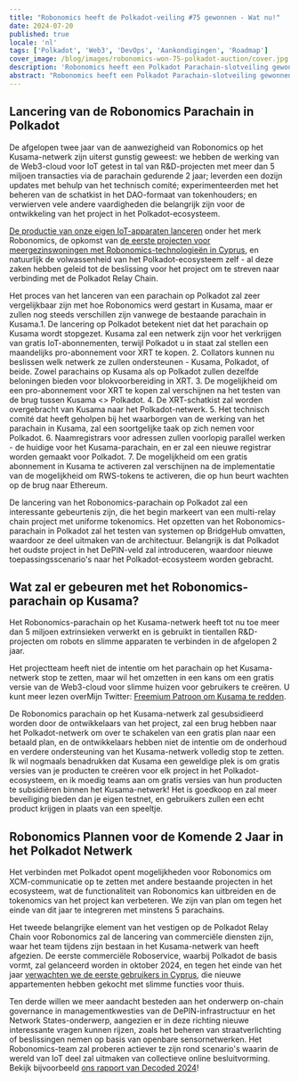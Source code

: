 ```yaml
---
title: "Robonomics heeft de Polkadot-veiling #75 gewonnen - Wat nu!"
date: 2024-07-20
published: true
locale: 'nl'
tags: ['Polkadot', 'Web3', 'DevOps', 'Aankondigingen', 'Roadmap']
cover_image: /blog/images/robonomics-won-75-polkadot-auction/cover.jpg
description: 'Robonomics heeft een Polkadot Parachain-slotveiling gewonnen en zal vanaf 25 september 2024 verbonden zijn met de Polkadot Relay-keten. Hieronder staan de lanceerplannen, wat er zal gebeuren met de parachain op het Kusama-netwerk, en wat we hopen te bereiken tijdens de slotlease in de komende 2 jaar.'
abstract: "Robonomics heeft een Polkadot Parachain-slotveiling gewonnen en zal vanaf 25 september 2024 verbonden zijn met de Polkadot Relay-keten. Hieronder staan (1) de lanceerplannen, (2) wat er zal gebeuren met de parachain op het Kusama-netwerk, en (3) wat we hopen te bereiken tijdens de slotlease in de komende 2 jaar."
---
```


## Lancering van de Robonomics Parachain in Polkadot

De afgelopen twee jaar van de aanwezigheid van Robonomics op het Kusama-netwerk zijn uiterst gunstig geweest: we hebben de werking van de Web3-cloud voor IoT getest in tal van R&D-projecten met meer dan 5 miljoen transacties via de parachain gedurende 2 jaar; leverden een dozijn updates met behulp van het technisch comité; experimenteerden met het beheren van de schatkist in het DAO-formaat van tokenhouders; en verwierven vele andere vaardigheden die belangrijk zijn voor de ontwikkeling van het project in het Polkadot-ecosysteem.

[De productie van onze eigen IoT-apparaten lanceren](https://x.com/RobonomicsHW) onder het merk Robonomics, de opkomst van [de eerste projecten voor meergezinswoningen met Robonomics-technologieën in Cyprus](https://robonomics.network/blog/cyprus-residence-with-home-assistant/), en natuurlijk de volwassenheid van het Polkadot-ecosysteem zelf - al deze zaken hebben geleid tot de beslissing voor het project om te streven naar verbinding met de Polkadot Relay Chain.

Het proces van het lanceren van een parachain op Polkadot zal zeer vergelijkbaar zijn met hoe Robonomics werd gestart in Kusama, maar er zullen nog steeds verschillen zijn vanwege de bestaande parachain in Kusama.1. De lancering op Polkadot betekent niet dat het parachain op Kusama wordt stopgezet. Kusama zal een netwerk zijn voor het verkrijgen van gratis IoT-abonnementen, terwijl Polkadot u in staat zal stellen een maandelijks pro-abonnement voor XRT te kopen.
2. Collators kunnen nu beslissen welk netwerk ze zullen ondersteunen - Kusama, Polkadot, of beide. Zowel parachains op Kusama als op Polkadot zullen dezelfde beloningen bieden voor blokvoorbereiding in XRT.
3. De mogelijkheid om een pro-abonnement voor XRT te kopen zal verschijnen na het testen van de brug tussen Kusama \<\> Polkadot.
4. De XRT-schatkist zal worden overgebracht van Kusama naar het Polkadot-netwerk.
5. Het technisch comité dat heeft geholpen bij het waarborgen van de werking van het parachain in Kusama, zal een soortgelijke taak op zich nemen voor Polkadot.
6. Naamregistrars voor adressen zullen voorlopig parallel werken - de huidige voor het Kusama-parachain, en er zal een nieuwe registrar worden gemaakt voor Polkadot.
7. De mogelijkheid om een gratis abonnement in Kusama te activeren zal verschijnen na de implementatie van de mogelijkheid om RWS-tokens te activeren, die op hun beurt wachten op de brug naar Ethereum.


<RbImage zoom src="/blog/images/robonomics-won-75-polkadot-auction/infographic-Robonomics-Subscription-in-Polkadot.jpg" alt="Infographics Robonomics Subscription in Polkadot" />

De lancering van het Robonomics-parachain op Polkadot zal een interessante gebeurtenis zijn, die het begin markeert van een multi-relay chain project met uniforme tokenomics. Het opzetten van het Robonomics-parachain in Polkadot zal het testen van systemen op BridgeHub omvatten, waardoor ze deel uitmaken van de architectuur. Belangrijk is dat Polkadot het oudste project in het DePIN-veld zal introduceren, waardoor nieuwe toepassingsscenario's naar het Polkadot-ecosysteem worden gebracht.

## Wat zal er gebeuren met het Robonomics-parachain op Kusama?

Het Robonomics-parachain op het Kusama-netwerk heeft tot nu toe meer dan 5 miljoen extrinsieken verwerkt en is gebruikt in tientallen R&D-projecten om robots en slimme apparaten te verbinden in de afgelopen 2 jaar.

Het projectteam heeft niet de intentie om het parachain op het Kusama-netwerk stop te zetten, maar wil het omzetten in een kans om een gratis versie van de Web3-cloud voor slimme huizen voor gebruikers te creëren. U kunt meer lezen overMijn Twitter: [Freemium Patroon om Kusama te redden](https://x.com/EnsRationis/status/1742535268492615983).

De Robonomics parachain op het Kusama-netwerk zal gesubsidieerd worden door de ontwikkelaars van het project, zal een brug hebben naar het Polkadot-netwerk om over te schakelen van een gratis plan naar een betaald plan, en de ontwikkelaars hebben niet de intentie om de onderhoud en verdere ondersteuning van het Kusama-netwerk volledig stop te zetten. Ik wil nogmaals benadrukken dat Kusama een geweldige plek is om gratis versies van je producten te creëren voor elk project in het Polkadot-ecosysteem, en ik moedig teams aan om gratis versies van hun producten te subsidiëren binnen het Kusama-netwerk! Het is goedkoop en zal meer beveiliging bieden dan je eigen testnet, en gebruikers zullen een echt product krijgen in plaats van een speeltje.

## Robonomics Plannen voor de Komende 2 Jaar in het Polkadot Netwerk

Het verbinden met Polkadot opent mogelijkheden voor Robonomics om XCM-communicatie op te zetten met andere bestaande projecten in het ecosysteem, wat de functionaliteit van Robonomics kan uitbreiden en de tokenomics van het project kan verbeteren. We zijn van plan om tegen het einde van dit jaar te integreren met minstens 5 parachains.

Het tweede belangrijke element van het vestigen op de Polkadot Relay Chain voor Robonomics zal de lancering van commerciële diensten zijn, waar het team tijdens zijn bestaan in het Kusama-netwerk van heeft afgezien. De eerste commerciële Roboservice, waarbij Polkadot de basis vormt, zal gelanceerd worden in oktober 2024, en tegen het einde van het jaar [verwachten we de eerste gebruikers in Cyprus](https://robonomics.network/blog/cyprus-residence-with-home-assistant/), die nieuwe appartementen hebben gekocht met slimme functies voor thuis.

Ten derde willen we meer aandacht besteden aan het onderwerp on-chain governance in managementkwesties van de DePIN-infrastructuur en het Network States-onderwerp, aangezien er in deze richting nieuwe interessante vragen kunnen rijzen, zoals het beheren van straatverlichting of beslissingen nemen op basis van openbare sensornetwerken. Het Robonomics-team zal proberen actiever te zijn rond scenario's waarin de wereld van IoT deel zal uitmaken van collectieve online besluitvorming. Bekijk bijvoorbeeld [ons rapport van Decoded 2024](https://robonomics.network/blog/beer-bar-decoded2024/)!

    
<RbImage alt="" src="/blog/images/robonomics-won-75-polkadot-auction/Robonomics-flies-into-Polkadot.gif"/>